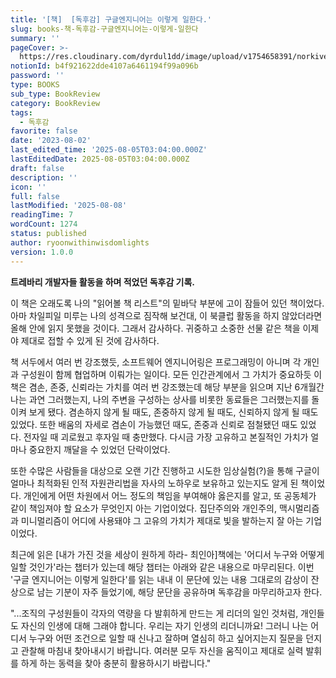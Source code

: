 ```yaml
---
title: '[책]  [독후감] 구글엔지니어는 이렇게 일한다.'
slug: books-책-독후감-구글엔지니어는-이렇게-일한다
summary: ''
pageCover: >-
  https://res.cloudinary.com/dyrdul1dd/image/upload/v1754658391/norkive-notion-images/1754658389425-Read.jpg
notionId: b4f921622dde4107a6461194f99a096b
password: ''
type: BOOKS
sub_type: BookReview
category: BookReview
tags:
  - 독후감
favorite: false
date: '2023-08-02'
last_edited_time: '2025-08-05T03:04:00.000Z'
lastEditedDate: 2025-08-05T03:04:00.000Z
draft: false
description: ''
icon: ''
full: false
lastModified: '2025-08-08'
readingTime: 7
wordCount: 1274
status: published
author: ryoonwithinwisdomlights
version: 1.0.0
---
```


<strong>트레바리 개발자들 활동을 하며 적었던 독후감 기록.</strong>


이 책은 오래도록 나의 "읽어볼 책 리스트"의 밑바닥 부분에 고이 잠들어 있던 책이었다. 아마 차일피일 미루는 나의 성격으로 짐작해 보건대, 이 북클럽 활동을 하지 않았더라면 올해 안에 읽지 못했을 것이다. 그래서 감사하다. 귀중하고 소중한 선물 같은 책을 이제야 제대로 접할 수 있게 된 것에 감사하다.


책 서두에서 여러 번 강조했듯, 소프트웨어 엔지니어링은 프로그래밍이 아니며 각 개인과 구성원이 함께 협업하며 이뤄가는 일이다. 모든 인간관계에서 그 가치가 중요하듯 이 책은 겸손, 존중, 신뢰라는 가치를 여러 번 강조했는데 해당 부분을 읽으며 지난 6개월간 나는 과연 그러했는지, 나의 주변을 구성하는 상사를 비롯한 동료들은 그러했는지를 돌이켜 보게 됐다. 겸손하지 않게 될 때도, 존중하지 않게 될 때도, 신뢰하지 않게 될 때도 있었다. 또한 배움의 자세로 겸손이 가능했던 때도, 존중과 신뢰로 점철됐던 때도 있었다. 전자일 때 괴로웠고 후자일 때 충만했다. 다시금 가장 고유하고 본질적인 가치가 얼마나 중요한지 깨달을 수 있었던 단락이었다.


또한 수많은 사람들을 대상으로 오랜 기간 진행하고 시도한 임상실험(?)을 통해 구글이 얼마나 최적화된 인적 자원관리법을 자사의 노하우로 보유하고 있는지도 알게 된 책이었다. 개인에게 어떤 차원에서 어느 정도의 책임을 부여해야 옳은지를 알고, 또 공동체가 같이 책임져야 할 요소가 무엇인지 아는 기업이었다. 집단주의와 개인주의, 맥시멀리즘과 미니멀리즘이 어디에 사용돼야 그 고유의 가치가 제대로 빛을 발하는지 잘 아는 기업이었다.


최근에 읽은 [내가 가진 것을 세상이 원하게 하라- 최인아]책에는 '어디서 누구와 어떻게 일할 것인가'라는 챕터가 있는데 해당 챕터는 아래와 같은 내용으로 마무리된다. 이번 '구글 엔지니어는 이렇게 일한다'를 읽는 내내 이 문단에 있는 내용 그대로의 감상이 잔상으로 남는 기분이 자주 들었기에, 해당 문단을 공유하며 독후감을 마무리하고자 한다.


"...조직의 구성원들이 각자의 역량을 다 발휘하게 만드는 게 리더의 일인 것처럼, 개인들도 자신의 인생에 대해 그래야 합니다. 우리는 자기 인생의 리더니까요! 그러니 나는 어디서 누구와 어떤 조건으로 일할 때 신나고 잘하며 열심히 하고 싶어지는지 질문을 던지고 관찰해 마침내 찾아내시기 바랍니다. 여러분 모두 자신을 움직이고 제대로 실력 발휘를 하게 하는 동력을 찾아 충분히 활용하시기 바랍니다."

